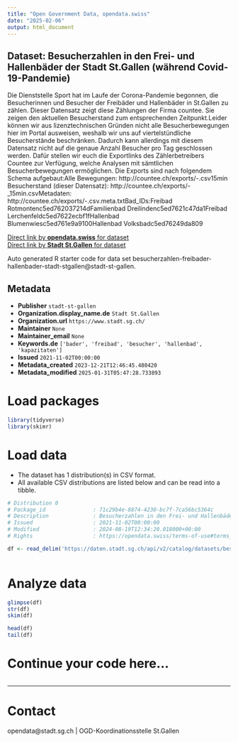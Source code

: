 ```yaml
---
title: "Open Government Data, opendata.swiss"
date: "2025-02-06"
output: html_document
---
```


## Dataset: Besucherzahlen in den Frei- und Hallenbäder der Stadt St.Gallen (während Covid-19-Pandemie)

Die Dienststelle Sport hat im Laufe der Corona-Pandemie begonnen, die Besucherinnen und Besucher der Freibäder und Hallenbäder in St.Gallen zu zählen. Dieser Datensatz zeigt diese Zählungen der Firma countee. Sie zeigen den aktuellen Besucherstand zum entsprechenden Zeitpunkt.Leider können wir aus lizenztechnischen Gründen nicht alle Besucherbewegungen hier im Portal ausweisen, weshalb wir uns auf viertelstündliche Besucherstände beschränken. Dadurch kann allerdings mit diesem Datensatz nicht auf die genaue Anzahl Besucher pro Tag geschlossen werden. Dafür stellen wir euch die Exportlinks des Zählerbetreibers Countee zur Verfügung, welche Analysen mit sämtlichen Besucherbewegungen ermöglichen. Die Exports sind nach folgendem Schema aufgebaut:Alle Bewegungen: http://countee.ch/exports/-.csv15min Besucherstand (dieser Datensatz): http://countee.ch/exports/-_15min.csvMetadaten: http://countee.ch/exports/-.csv.meta.txtBad_IDs:Freibad Rotmontenc5ed762037214dFamilienbad Dreilindenc5ed7621c47da1Freibad Lerchenfeldc5ed7622ecbf1fHallenbad Blumenwiesc5ed761e9a9100Hallenbad Volksbadc5ed76249da809

[Direct link by **opendata.swiss** for dataset](https://opendata.swiss/de/dataset/besucherzahlen-in-den-frei-und-hallenbader-der-stadt-st-gallen-wahrend-covid-19-pandemie)<br>
[Direct link by **Stadt St.Gallen** for dataset](https://daten.stadt.sg.ch/explore/dataset/besucherzahlen-freibader-hallenbader-stadt-stgallen/)

Auto generated R starter code for data set besucherzahlen-freibader-hallenbader-stadt-stgallen@stadt-st-gallen.

## Metadata

- **Publisher** `stadt-st-gallen`
- **Organization.display_name.de** `Stadt St.Gallen`
- **Organization.url** `https://www.stadt.sg.ch/`
- **Maintainer** `None`
- **Maintainer_email** `None`
- **Keywords.de** `['bader', 'freibad', 'besucher', 'hallenbad', 'kapazitaten']`
- **Issued** `2021-11-02T00:00:00`
- **Metadata_created** `2023-12-21T12:46:45.480420`
- **Metadata_modified** `2025-01-31T05:47:28.733893`


# Load packages

```r

library(tidyverse)
library(skimr)

```

# Load data

-   The dataset has 1 distribution(s) in CSV format.
-   All available CSV distributions are listed below and can be read into a tibble.

```r

# Distribution 0
# Package_id               : 71c29b4e-8874-4230-bc7f-7ca56bc5364c
# Description              : Besucherzahlen in den Frei- und Hallenbäder der Stadt St.Gallen (während Covid-19-Pandemie) (csv)
# Issued                   : 2021-11-02T00:00:00
# Modified                 : 2024-08-19T12:34:20.018000+00:00
# Rights                   : https://opendata.swiss/terms-of-use#terms_by

df <- read_delim('https://daten.stadt.sg.ch/api/v2/catalog/datasets/besucherzahlen-freibader-hallenbader-stadt-stgallen/exports/csv?use_labels=true')



```

# Analyze data

```r

glimpse(df)
str(df)
skim(df)

head(df)
tail(df)

```

# Continue your code here...

```r

```

------------------------------------------------------------------------

# Contact

opendata@stadt.sg.ch | OGD-Koordinationsstelle St.Gallen
